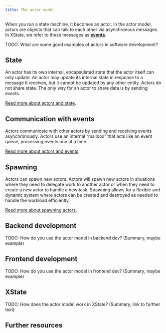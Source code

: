 ```yaml
---
title: The actor model
---
```


When you run a state machine, it becomes an actor. In the actor model, actors are objects that can talk to each other via asynchronous messages. In XState, we refer to these messages as [**events**](transitions.mdx).

TODO: What are some good examples of actors in software development?

## State

An actor has its own internal, encapsulated state that the actor itself can only update. An actor may update its internal state in response to a message it receives, but it cannot be updated by any other entity. Actors do not share state. The only way for an actor to share data is by sending events.

[Read more about actors and state](actors.mdx).

## Communication with events

Actors communicate with other actors by sending and receiving events asynchronously. Actors use an internal “mailbox” that acts like an event queue, processing events one at a time.

[Read more about actors and events](actors.mdx).

## Spawning

Actors can spawn new actors. Actors will spawn new actors in situations where they need to delegate work to another actor or when they need to create a new actor to handle a new task. Spawning allows for a flexible and dynamic system where actors can be created and destroyed as needed to handle the workload efficiently.

[Read more about spawning actors](spawn.mdx).

## Backend development

TODO: How do you use the actor model in backend dev? (Summary, maybe example)

## Frontend development

TODO: How do you use the actor model in frontend dev? (Summary, maybe example)

## XState

TODO: How does the actor model work in XState? (Summary, link to further text)

## Further resources
